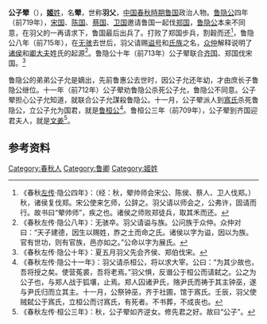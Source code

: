 {{模板:Infobox 先秦人物
|名稱=公子翚
|姓=[[姬姓|姬]]
|氏=
|名=翚
|字=
|别名=羽父
|别字=
|諡号=
|官位=
|時代=春秋
|國家=魯國
|身份=[[魯國|魯國]]卿
|出生=
|逝世=
|父=
|子女=
}}
'''公子翚'''（{{bd|？||？||catIdx=J姬}}），[[姬姓|'''姬'''姓]]，名'''翚'''，世称'''羽父'''，[[中国|中国]][[春秋時期|春秋時期]][[鲁国|鲁国]]政治人物。[[鲁隐公|鲁隐公]]四年（前719年），[[宋国|宋国]]、[[陈国|陈国]]、[[蔡国|蔡国]]、[[卫国|卫国]]邀请鲁国一起伐[[郑国|郑国]]，[[鲁隐公|鲁隐公]]本来不同意，在羽父的一再请求下，鲁国最后出兵了。打败了郑国步兵，割穀而还<ref>《春秋[[左传|左传]]·隐公四年》：（经：秋，翚帅师会宋公、陈侯、蔡人、卫人伐郑。）秋，诸侯复伐郑。宋公使来乞师，公辞之。羽父请以师会之，公弗许，固请而行。故书曰“翚帅师”，疾之也。诸侯之师败郑徒兵，取其禾而还。</ref>，鲁隐公八年（前715年），在[[无骇|无骇]]去世后，羽父请赐[[谥号|谥号]]和[[氏族|氏族]]之名，[[众仲|众仲]]解释说明了[[诸侯|诸侯]]和[[卿|卿]][[大夫|大夫]]姓氏的起源<ref>《春秋左传·隐公八年》：无骇卒。羽父请谥与族。公问族于众仲。众仲对曰：“天子建德，因生以赐姓，胙之土而命之氏。诸侯以字为谥，因以为族。官有世功，则有官族，邑亦如之。”公命以字为展氏。</ref>。鲁隐公十年（前713年）公子翚联合[[齐国|齐国]]、郑国伐宋国。<ref>《春秋左传·隐公十年》：夏五月羽父先会齐侯、郑伯伐宋。</ref>

鲁隐公的弟弟公子允是嫡出，先前鲁惠公去世时，因公子允还年幼，才由庶长子鲁隐公继位。十一年（前712年）公子翚劝鲁隐公杀死公子允，鲁隐公不同意。公子翚担心公子允知道，就联合公子允謀殺鲁隐公。十一月，公子翚派人到[[寪氏|寪氏]]杀死鲁隐公，立公子允为国君，就是[[鲁桓公|鲁桓公]]<ref>《春秋左传·隐公十一年》：羽父请杀桓公，将以求大宰。公曰：“为其少故也，吾将授之矣。使营菟裘，吾将老焉。”羽父惧，反谮公于桓公而请弑之。公之为公子也，与郑人战于狐壤，止焉。郑人囚诸尹氏，赂尹氏而祷于其主钟巫，遂与尹氏归而立其主。十一月，公祭钟巫，齐于社圃，馆于寪氏。壬辰，羽父使贼弑公于寪氏，立桓公而讨寪氏，有死者。不书葬，不成丧也。</ref>。鲁桓公三年（前709年），公子翚到齐国迎君夫人，就是[[文姜|文姜]]<ref>《春秋左传·桓公三年》：秋，公子翚如齐逆女。修先君之好。故曰“公子”。</ref>。

== 参考资料 ==
{{reflist|2}}
  
[[Category:春秋人|Category:春秋人]]
[[Category:鲁卿|Category:鲁卿]]
[[Category:姬姓|Category:姬姓]]